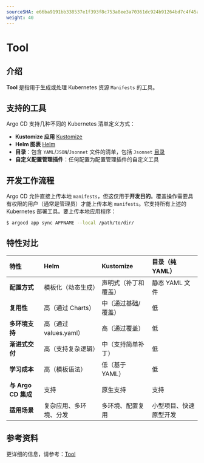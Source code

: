 ```yaml
---
sourceSHA: e66ba9191bb338537e1f393f8c753a8ee3a70361dc924b91264bd7c4f45a5873
weight: 40
---
```


# Tool

## 介绍

**Tool** 是指用于生成或处理 Kubernetes 资源 `Manifests` 的工具。

## 支持的工具

Argo CD 支持几种不同的 Kubernetes 清单定义方式：

- **Kustomize 应用** [Kustomize](./concept_argocd_tool_kustomize.mdx)
- **Helm 图表** [Helm](./concept_argocd_tool_helm.mdx)
- **目录**：包含 `YAML`/`JSON`/`Jsonnet` 文件的清单，包括 `Jsonnet` [目录](./concept_argocd_tool_directory.mdx)
- **自定义配置管理插件**：任何配置为配置管理插件的自定义工具

## 开发工作流程

Argo CD 允许直接上传本地 `manifests`，但这仅用于**开发目的**。覆盖操作需要具有权限的用户（通常是管理员）才能上传本地 `manifests`。它支持所有上述的 Kubernetes 部署工具。要上传本地应用程序：

```bash
$ argocd app sync APPNAME --local /path/to/dir/
```

## 特性对比

| **特性**                   | **Helm**                                      | **Kustomize**                      | **目录（纯 YAML）**             |
| :---------------------------- | :-------------------------------------------- | :--------------------------------- | :-------------------------------- |
| **配置方式**      | 模板化（动态生成）               | 声明式（补丁和覆盖） | 静态 YAML 文件                 |
| **复用性**               | 高（通过 Charts）                             | 中（通过基础/覆盖）          | 低                               |
| **多环境支持** | 高（通过 values.yaml）                        | 高（通过覆盖）                | 低                               |
| **渐进式交付**      | 高（支持复杂逻辑）                  | 中（支持简单补丁）      | 低                               |
| **学习成本**            | 高（模板语法）                        | 低（基于 YAML）                   | 低                               |
| **与 Argo CD 集成**       | 支持                                     | 原生支持                     | 支持                         |
| **适用场景**                 | 复杂应用、多环境、分发 | 多环境、配置复用    | 小型项目、快速原型开发 |

## 参考资料

更详细的信息，请参考：[Tool](https://argo-cd.readthedocs.io/en/stable/user-guide/tool/)
